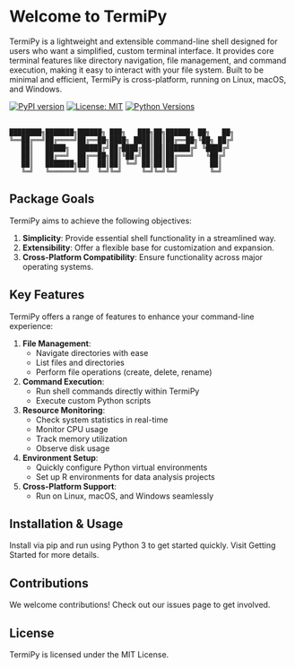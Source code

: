 # Welcome to TermiPy {.unnumbered}
TermiPy is a lightweight and extensible command-line shell designed for users who want a simplified, custom terminal interface. It provides core terminal features like directory navigation, file management, and command execution, making it easy to interact with your file system. Built to be minimal and efficient, TermiPy is cross-platform, running on Linux, macOS, and Windows.

[![PyPI version](https://badge.fury.io/py/termipy.svg)](https://badge.fury.io/py/termipy)
[![License: MIT](https://img.shields.io/badge/License-MIT-yellow.svg)](https://opensource.org/licenses/MIT)
[![Python Versions](https://img.shields.io/pypi/pyversions/termipy.svg)](https://pypi.org/project/termipy/)
<br>
<br>

```
████████╗███████╗██████╗ ███╗   ███╗██╗██████╗ ██╗   ██╗
╚══██╔══╝██╔════╝██╔══██╗████╗ ████║██║██╔══██╗╚██╗ ██╔╝
   ██║   █████╗  ██████╔╝██╔████╔██║██║██████╔╝ ╚████╔╝ 
   ██║   ██╔══╝  ██╔══██╗██║╚██╔╝██║██║██╔═══╝   ╚██╔╝  
   ██║   ███████╗██║  ██║██║ ╚═╝ ██║██║██║        ██║   
   ╚═╝   ╚══════╝╚═╝  ╚═╝╚═╝     ╚═╝╚═╝╚═╝        ╚═╝   
```


## Package Goals

TermiPy aims to achieve the following objectives:

1. **Simplicity**: Provide essential shell functionality in a streamlined way.
2. **Extensibility**: Offer a flexible base for customization and expansion.
3. **Cross-Platform Compatibility**: Ensure functionality across major operating systems.

## Key Features

TermiPy offers a range of features to enhance your command-line experience:

1. **File Management**: 
   - Navigate directories with ease
   - List files and directories
   - Perform file operations (create, delete, rename)

2. **Command Execution**: 
   - Run shell commands directly within TermiPy
   - Execute custom Python scripts

3. **Resource Monitoring**: 
   - Check system statistics in real-time
   - Monitor CPU usage
   - Track memory utilization
   - Observe disk usage

4. **Environment Setup**: 
   - Quickly configure Python virtual environments
   - Set up R environments for data analysis projects

5. **Cross-Platform Support**: 
   - Run on Linux, macOS, and Windows seamlessly

## Installation & Usage
Install via pip and run using Python 3 to get started quickly. Visit Getting Started for more details.

## Contributions
We welcome contributions! Check out our issues page to get involved.

## License
TermiPy is licensed under the MIT License.